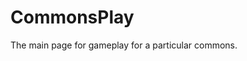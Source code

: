 
<Meta
  title="components/Commons/CommonsPlay"
  component={CommonsPlay}
/>

# CommonsPlay

The main page for gameplay for a particular commons. 

<Canvas>
  <Story name="uncontrolled">
    <CommonsPlay commons = {commonsFixtures.oneCommons[0]} currentUser = {currentUserFixtures.adminUser} />
  </Story>
</Canvas>
